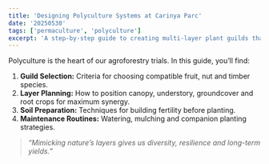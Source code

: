 ```yaml
---
title: 'Designing Polyculture Systems at Carinya Parc'
date: '20250530'
tags: ['permaculture', 'polyculture']
excerpt: 'A step-by-step guide to creating multi-layer plant guilds that mimic native ecosystems.'
---
```


Polyculture is the heart of our agroforestry trials. In this guide, you’ll find:

1. **Guild Selection:** Criteria for choosing compatible fruit, nut and timber species.
2. **Layer Planning:** How to position canopy, understory, groundcover and root crops for maximum synergy.
3. **Soil Preparation:** Techniques for building fertility before planting.
4. **Maintenance Routines:** Watering, mulching and companion planting strategies.

> _“Mimicking nature’s layers gives us diversity, resilience and long-term yields.”_
